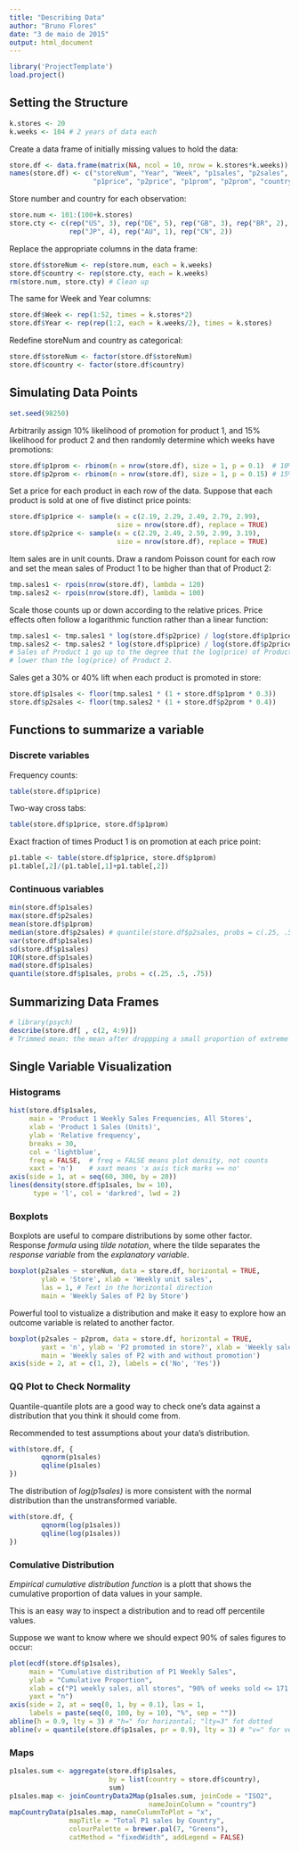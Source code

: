 ```yaml
---
title: "Describing Data"
author: "Bruno Flores"
date: "3 de maio de 2015"
output: html_document
---
```


```r
library('ProjectTemplate')
load.project()
```

## Setting the Structure

```r
k.stores <- 20
k.weeks <- 104 # 2 years of data each
```

Create a data frame of initially missing values to hold the data:
```r
store.df <- data.frame(matrix(NA, ncol = 10, nrow = k.stores*k.weeks))
names(store.df) <- c("storeNum", "Year", "Week", "p1sales", "p2sales", 
                     "p1price", "p2price", "p1prom", "p2prom", "country")
```

Store number and country for each observation:
```r
store.num <- 101:(100+k.stores)
store.cty <- c(rep("US", 3), rep("DE", 5), rep("GB", 3), rep("BR", 2), 
               rep("JP", 4), rep("AU", 1), rep("CN", 2))
```

Replace the appropriate columns in the data frame:
```r
store.df$storeNum <- rep(store.num, each = k.weeks)
store.df$country <- rep(store.cty, each = k.weeks)
rm(store.num, store.cty) # Clean up
```

The same for Week and Year columns:
```r
store.df$Week <- rep(1:52, times = k.stores*2)
store.df$Year <- rep(rep(1:2, each = k.weeks/2), times = k.stores)
```

Redefine storeNum and country as categorical:
```r
store.df$storeNum <- factor(store.df$storeNum)
store.df$country <- factor(store.df$country)
```

## Simulating Data Points

```r
set.seed(98250)
```

Arbitrarily assign 10% likelihood of promotion for product 1, and 15% 
likelihood for product 2 and then randomly determine which weeks have 
promotions:
```r
store.df$p1prom <- rbinom(n = nrow(store.df), size = 1, p = 0.1)  # 10% promoted
store.df$p2prom <- rbinom(n = nrow(store.df), size = 1, p = 0.15) # 15% promoted
```

Set a price for each product in each row of the data. Suppose that each
product is sold at one of five distinct price points:
```r
store.df$p1price <- sample(x = c(2.19, 2.29, 2.49, 2.79, 2.99), 
                           size = nrow(store.df), replace = TRUE)
store.df$p2price <- sample(x = c(2.29, 2.49, 2.59, 2.99, 3.19), 
                           size = nrow(store.df), replace = TRUE)
```

Item sales are in unit counts. Draw a random Poisson count for each row
and set the mean sales of Product 1 to be higher than that of Product 2:
```r
tmp.sales1 <- rpois(nrow(store.df), lambda = 120)
tmp.sales2 <- rpois(nrow(store.df), lambda = 100)
```

Scale those counts up or down according to the relative prices.
Price effects often follow a logarithmic function rather than a linear 
function:
```r
tmp.sales1 <- tmp.sales1 * log(store.df$p2price) / log(store.df$p1price)
tmp.sales2 <- tmp.sales2 * log(store.df$p1price) / log(store.df$p2price)
# Sales of Product 1 go up to the degree that the log(price) of Product 1 is
# lower than the log(price) of Product 2.
```

Sales get a 30% or 40% lift when each product is promoted in store:
```r
store.df$p1sales <- floor(tmp.sales1 * (1 + store.df$p1prom * 0.3))
store.df$p2sales <- floor(tmp.sales2 * (1 + store.df$p2prom * 0.4))
```

## Functions to summarize a variable

### Discrete variables

Frequency counts:
```r
table(store.df$p1price)
```

Two-way cross tabs:
```r
table(store.df$p1price, store.df$p1prom)
```

Exact fraction of times Product 1 is on promotion at each price point:
```r
p1.table <- table(store.df$p1price, store.df$p1prom)
p1.table[,2]/(p1.table[,1]+p1.table[,2])
```

### Continuous variables

```r
min(store.df$p1sales)
max(store.df$p2sales)
mean(store.df$p1prom)
median(store.df$p2sales) # quantile(store.df$p2sales, probs = c(.25, .5, .75))
var(store.df$p1sales)
sd(store.df$p1sales)
IQR(store.df$p1sales)
mad(store.df$p1sales)
quantile(store.df$p1sales, probs = c(.25, .5, .75))
```

## Summarizing Data Frames

```r
# library(psych)
describe(store.df[ , c(2, 4:9)])
# Trimmed mean: the mean after droppping a small proportion of extreme values
```

## Single Variable Visualization

### Histograms

```r
hist(store.df$p1sales, 
     main = 'Product 1 Weekly Sales Frequencies, All Stores',
     xlab = 'Product 1 Sales (Units)',
     ylab = 'Relative frequency',
     breaks = 30,
     col = 'lightblue',
     freq = FALSE,  # freq = FALSE means plot density, not counts
     xaxt = 'n')    # xaxt means 'x axis tick marks == no'
axis(side = 1, at = seq(60, 300, by = 20))
lines(density(store.df$p1sales, bw = 10), 
      type = 'l', col = 'darkred', lwd = 2)
```

### Boxplots

Boxplots are useful to compare distributions by some other factor.
Response *formula* using *tilde notation*, where the tilde separates the 
*response variable* from the *explanatory variable*.

```r
boxplot(p2sales ~ storeNum, data = store.df, horizontal = TRUE, 
        ylab = 'Store', xlab = 'Weekly unit sales', 
        las = 1, # Text in the horizontal direction
        main = 'Weekly Sales of P2 by Store')
```

Powerful tool to vistualize a distribution and make it easy to explore 
how an outcome variable is related to another factor.

```r
boxplot(p2sales ~ p2prom, data = store.df, horizontal = TRUE, 
        yaxt = 'n', ylab = 'P2 promoted in store?', xlab = 'Weekly sales',
        main = 'Weekly sales of P2 with and without promotion')
axis(side = 2, at = c(1, 2), labels = c('No', 'Yes'))
```

### QQ Plot to Check Normality

Quantile-quantile plots are a good way to check one's data against a 
distribution that you think it should come from.

Recommended to test assumptions about your data's distribution.

```r
with(store.df, {
        qqnorm(p1sales)
        qqline(p1sales)
})
```

The distribution of *log(p1sales)* is more consistent with the normal 
distribution than the unstransformed variable.

```r
with(store.df, {
        qqnorm(log(p1sales))
        qqline(log(p1sales))
})
```

### Comulative Distribution

*Empirical cumulative distribution function* is a plott that shows the 
cumulative proportion of data values in your sample.

This is an easy way to inspect a distribution and to read off percentile 
values.

Suppose we want to know where we should expect 90% of sales figures to occur:

```r
plot(ecdf(store.df$p1sales),
     main = "Cumulative distribution of P1 Weekly Sales",
     ylab = "Cumulative Proportion",
     xlab = c("P1 weekly sales, all stores", "90% of weeks sold <= 171 units"),
     yaxt = "n")
axis(side = 2, at = seq(0, 1, by = 0.1), las = 1, 
     labels = paste(seq(0, 100, by = 10), "%", sep = ""))
abline(h = 0.9, lty = 3) # "h=" for horizontal; "lty=3" fot dotted
abline(v = quantile(store.df$p1sales, pr = 0.9), lty = 3) # "v=" for vertical line
```

### Maps

```r
p1sales.sum <- aggregate(store.df$p1sales, 
                         by = list(country = store.df$country), 
                         sum)
p1sales.map <- joinCountryData2Map(p1sales.sum, joinCode = "ISO2", 
                                   nameJoinColumn = "country")
mapCountryData(p1sales.map, nameColumnToPlot = "x", 
               mapTitle = "Total P1 sales by Country", 
               colourPalette = brewer.pal(7, "Greens"),
               catMethod = "fixedWidth", addLegend = FALSE)
```
